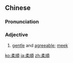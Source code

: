 ==Chinese==
{{zh-forms|s=柔顺}}

===Pronunciation===
{{zh-pron
|m=róushùn
|c=jau4 seon6
|mn=qz,xm:liû-sūn/zz:jiû-sūn
|cat=a
}}

===Adjective===
{{zh-adj}}

# [[gentle]] and [[agreeable]]; [[meek]]

[[ko:柔順]]
[[ja:柔順]]
[[zh:柔順]]